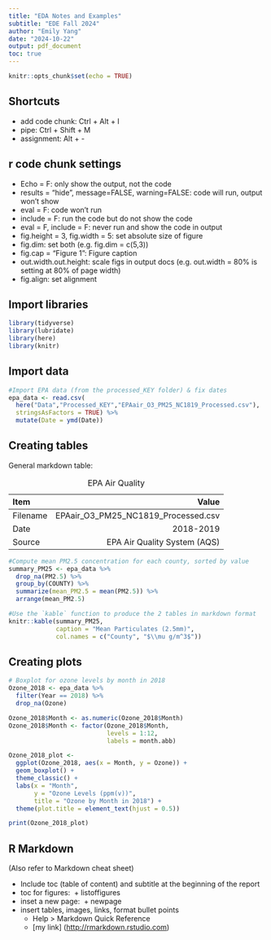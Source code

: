 ```yaml
---
title: "EDA Notes and Examples"
subtitle: "EDE Fall 2024"
author: "Emily Yang"
date: "2024-10-22"
output: pdf_document
toc: true
---
```


```r
knitr::opts_chunk$set(echo = TRUE)
```

## Shortcuts

-   add code chunk: Ctrl + Alt + I
-   pipe: Ctrl + Shift + M
-   assignment: Alt + -

## r code chunk settings

-   Echo = F: only show the output, not the code
-   results = "hide", message=FALSE, warning=FALSE: code will run, output won't show
-   eval = F: code won't run
-   include = F: run the code but do not show the code
-   eval = F, include = F: never run and show the code in output
-   fig.height = 3, fig.width = 5: set absolute size of figure
-   fig.dim: set both (e.g. fig.dim = c(5,3))
-   fig.cap = "Figure 1": Figure caption
-   out.width.out.height: scale figs in output docs (e.g. out.width = 80% is setting at 80% of page width)
-   fig.align: set alignment

## Import libraries

```r
library(tidyverse)
library(lubridate)
library(here)
library(knitr)
```

## Import data

```r
#Import EPA data (from the processed_KEY folder) & fix dates
epa_data <- read.csv(
  here("Data","Processed_KEY","EPAair_O3_PM25_NC1819_Processed.csv"),
  stringsAsFactors = TRUE) %>% 
  mutate(Date = ymd(Date))
```

## Creating tables

General markdown table:

| Item     |                               Value |
|:---------|------------------------------------:|
| Filename | EPAair_O3_PM25_NC1819_Processed.csv |
| Date     |                           2018-2019 |
| Source   |        EPA Air Quality System (AQS) |

: EPA Air Quality

```r
#Compute mean PM2.5 concentration for each county, sorted by value
summary_PM25 <- epa_data %>% 
  drop_na(PM2.5) %>% 
  group_by(COUNTY) %>% 
  summarize(mean_PM2.5 = mean(PM2.5)) %>% 
  arrange(mean_PM2.5)

#Use the `kable` function to produce the 2 tables in markdown format
knitr::kable(summary_PM25, 
             caption = "Mean Particulates (2.5mm)", 
             col.names = c("County", "$\\mu g/m^3$"))
```

## Creating plots

```r
# Boxplot for ozone levels by month in 2018
Ozone_2018 <- epa_data %>% 
  filter(Year == 2018) %>% 
  drop_na(Ozone)

Ozone_2018$Month <- as.numeric(Ozone_2018$Month)
Ozone_2018$Month <- factor(Ozone_2018$Month,
                           levels = 1:12,
                           labels = month.abb)

Ozone_2018_plot <- 
  ggplot(Ozone_2018, aes(x = Month, y = Ozone)) +
  geom_boxplot() +
  theme_classic() +
  labs(x = "Month",
       y = "Ozone Levels (ppm(v))",
       title = "Ozone by Month in 2018") +
  theme(plot.title = element_text(hjust = 0.5))

print(Ozone_2018_plot)

```

## R Markdown

(Also refer to Markdown cheat sheet)

-   Include toc (table of content) and subtitle at the beginning of the report
-   toc for figures:  + listoffigures
-   inset a new page:  + newpage
-   insert tables, images, links, format bullet points
    -   Help \> Markdown Quick Reference
    -   [my link] (<http://rmarkdown.rstudio.com>)
